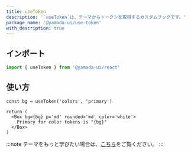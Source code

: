 ```yaml
---
title: useToken
description: '`useToken`は、テーマからトークンを取得するカスタムフックです。'
package_name: '@yamada-ui/use-token'
with_description: true
---
```


## インポート

```ts
import { useToken } from '@yamada-ui/react'
```

## 使い方

```tsx functional=true
const bg = useToken('colors', 'primary')

return (
  <Box bg={bg} p='md' rounded='md' color='white'>
    Primary for color tokens is "{bg}"
  </Box>
)
```

:::note
テーマをもっと学びたい場合は、[こちら](/docs/styled-system/theming)をご覧ください。
:::

